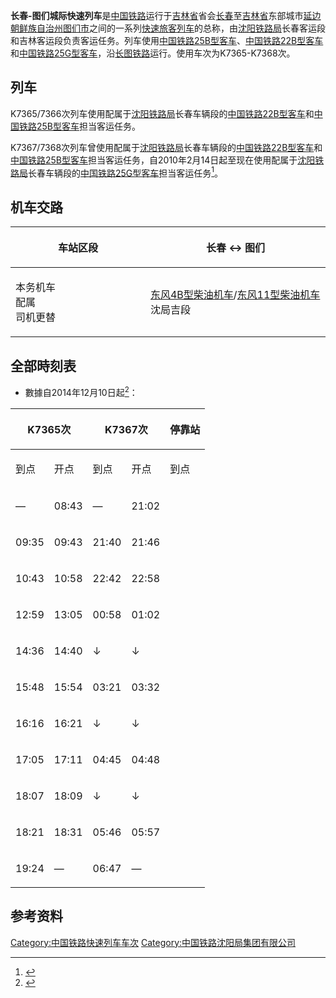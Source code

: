 {{update|time=2018-02-25}}
{{Infobox CHNTrain
| name_bgcolor = #FF4D00
| Photo = 
| Photoname = 
| 国铁列车 = 长春-图们城际快速列车
| 开行 = 
| 铁路局 = [[沈阳铁路局|沈阳铁路局]]
| 客运段 = 长春客运段、吉林客运段
| 等级 = [[快速列车_(中国)|快速列车]]
| 曾用车次 = 
| 目前车次 = K7365-K7368次
| 运行区间 = [[长春站|长春站]] ↔ [[图们站|图们站]]
| 途径线路 = [[长图铁路|长图铁路]]
| 发车时间 = 
| 终到时间 = 
| 全程时间 = 
| 停靠 = [[吉林站|吉林站]]
| 车体 = [[中国铁路25B型客车|中国铁路25B型客车]]、[[中国铁路22B型客车|中国铁路22B型客车]]、[[中国铁路25G型客车|中国铁路25G型客车]]
}}

'''长春-图们城际快速列车'''是[[中国铁路|中国铁路]]运行于[[吉林省|吉林省]]省会[[长春|长春]]至[[吉林省|吉林省]]东部城市[[延边朝鲜族自治州|延边朝鲜族自治州]][[图们市|图们市]]之间的一系列[[快速列车_(中国)|快速旅客列车]]的总称，由[[沈阳铁路局|沈阳铁路局]]长春客运段和吉林客运段负责客运任务。列车使用[[中国铁路25B型客车|中国铁路25B型客车]]、[[中国铁路22B型客车|中国铁路22B型客车]]和[[中国铁路25G型客车|中国铁路25G型客车]]，沿[[长图铁路|长图铁路]]运行。使用车次为K7365-K7368次。

==列车==
K7365/7366次列车使用配属于[[沈阳铁路局|沈阳铁路局]]长春车辆段的[[中国铁路22B型客车|中国铁路22B型客车]]和[[中国铁路25B型客车|中国铁路25B型客车]]担当客运任务。

K7367/7368次列车曾使用配属于[[沈阳铁路局|沈阳铁路局]]长春车辆段的[[中国铁路22B型客车|中国铁路22B型客车]]和[[中国铁路25B型客车|中国铁路25B型客车]]担当客运任务，自2010年2月14日起至现在使用配属于[[沈阳铁路局|沈阳铁路局]]长春车辆段的[[中国铁路25G型客车|中国铁路25G型客车]]担当客运任务<ref>{{cite web|url=http://www.jl.xinhuanet.com/newscenter/2010-02/22/content_19070364.htm|title=途经延边州的三对列车告别“绿皮”时代 票价有变|publisher=[[新华网|新华网]]|accessdate=2010-10-22|deadurl=yes|archiveurl=https://web.archive.org/web/20141213034718/http://www.jl.xinhuanet.com/newscenter/2010-02/22/content_19070364.htm|archivedate=2014-12-13}}</ref>。

==机车交路==
{| class="wikitable" style="text-align: center; font-size: small;"
!车站区段
|长春 ↔ 图们
|-
! style="width: 15%;" | 本务机车<br />配属<br />司机更替
| style="width: 20%;" | [[东风4B型柴油机车|东风4B型柴油机车]]/[[东风11型柴油机车|东风11型柴油机车]]<br />沈局吉段
|}

==全部時刻表==
*數據自2014年12月10日起<ref>{{cite web|url=https://kyfw.12306.cn/otn/leftTicket/init|title=旅客列车时刻表查询|publisher=中国铁路客户服务中心|accessdate=2014-12-05|archive-date=2015-06-27|archive-url=https://web.archive.org/web/20150627085340/https://kyfw.12306.cn/otn/leftTicket/init|dead-url=no}}</ref>：
{| class="wikitable mw-collapsible mw-collapsed"
! colspan="2"|K7365次
! colspan="2"|K7367次
! rowspan="2"|停靠站
! colspan="2"|K7366次
! colspan="2"|K7368次
|-
!到点!!开点!!到点!!开点!!到点!!开点!!到点!!开点
|-
|—||08:43||—||21:02||{{站|长春}}||18:04||—||05:45||—
|-
|09:35||09:43||21:40||21:46||{{站|九台}}||17:21||17:26||05:03||05:07
|-
|10:43||10:58||22:42||22:58||{{站|吉林}}||16:18||16:26||03:54||04:10
|-
|12:59||13:05||00:58||01:02||{{站|蛟河}}||14:43||14:47||02:19||02:23
|-
|14:36||14:40||↓||↓||{{站|黄泥河}}||13:27||13:36||↑||↑
|-
|15:48||15:54||03:21||03:32||{{站|敦化}}||12:46||12:52||23:45||23:52
|-
|16:16||16:21||↓||↓||{{站|大石头}}||12:14||12:24||↑||↑
|-
|17:05||17:11||04:45||04:48||{{站|安图}}||11:13||11:19||22:32||22:37
|-
|18:07||18:09||↓||↓||{{站|朝阳川}}||10:13||10:16||21:41||21:43
|-
|18:21||18:31||05:46||05:57||{{站|延吉}}||09:46||10:01||21:18||21:29
|-
|19:24||—||06:47||—||{{站|图们}}||—||08:53||—||20:29
|}

==参考资料==
{{reflist}}

{{沈阳铁路局}}

[[Category:中国铁路快速列车车次|Category:中国铁路快速列车车次]]
[[Category:中国铁路沈阳局集团有限公司|Category:中国铁路沈阳局集团有限公司]]